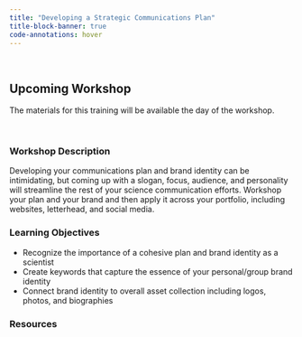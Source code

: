```yaml
---
title: "Developing a Strategic Communications Plan"
title-block-banner: true
code-annotations: hover
---
```



<br>

::: callout-warning
## Upcoming Workshop
The materials for this training will be available the day of the workshop.

:::

<br>

### Workshop Description {.unnumbered}
Developing your communications plan and brand identity can be intimidating, but coming up with a slogan, focus, audience, and personality will streamline the rest of your science communication efforts. Workshop your plan and your brand and then apply it across your portfolio, including websites, letterhead, and social media.

### Learning Objectives {.unnumbered}
-   Recognize the importance of a cohesive plan and brand identity as a scientist
-   Create keywords that capture the essence of your personal/group brand identity 
-   Connect brand identity to overall asset collection including logos, photos, and biographies

### Resources  {.unnumbered}

